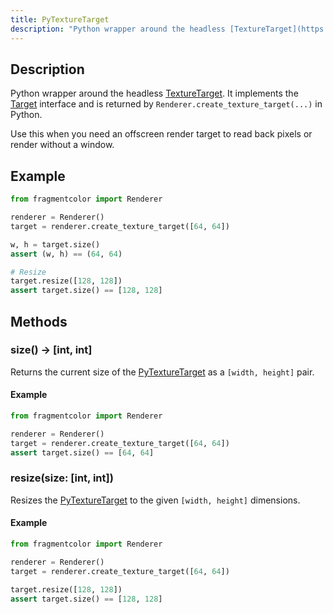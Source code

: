 ```yaml
---
title: PyTextureTarget
description: "Python wrapper around the headless [TextureTarget](https://fragmentcolor.org/api/texture_target). It implements the [Target](https://fragmentcolor.org/api/target) interface and is returned by `Renderer.create_texture_target(...)` in Python."
---
```


## Description

Python wrapper around the headless [TextureTarget](https://fragmentcolor.org/api/texture_target). It implements the [Target](https://fragmentcolor.org/api/target) interface and is returned by `Renderer.create_texture_target(...)` in Python.

Use this when you need an offscreen render target to read back pixels or render without a window.

## Example

```python
from fragmentcolor import Renderer

renderer = Renderer()
target = renderer.create_texture_target([64, 64])

w, h = target.size()
assert (w, h) == (64, 64)

# Resize
target.resize([128, 128])
assert target.size() == [128, 128]
```

## Methods

### size() -> [int, int]

Returns the current size of the [PyTextureTarget](https://fragmentcolor.org/api/py_texture_target) as a `[width, height]` pair.

#### Example

```python
from fragmentcolor import Renderer

renderer = Renderer()
target = renderer.create_texture_target([64, 64])
assert target.size() == [64, 64]
```

### resize(size: [int, int])

Resizes the [PyTextureTarget](https://fragmentcolor.org/api/py_texture_target) to the given `[width, height]` dimensions.

#### Example

```python
from fragmentcolor import Renderer

renderer = Renderer()
target = renderer.create_texture_target([64, 64])

target.resize([128, 128])
assert target.size() == [128, 128]
```
